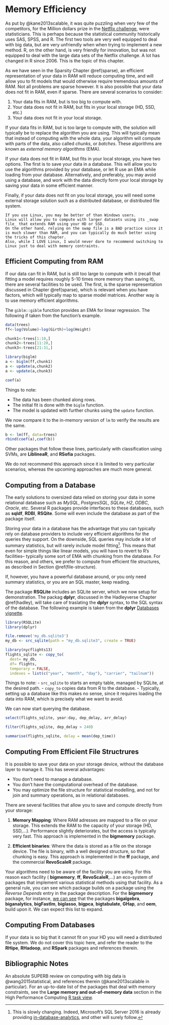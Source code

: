 # Memory Efficiency {#memory}

<!-- our of ram -->
<!-- databases -->

As put by @kane2013scalable, it was quite  puzzling when very few of the competitors, for the Million dollars prize in the [Netflix challenge](https://en.wikipedia.org/wiki/Netflix_Prize), were statisticians.
This is perhaps because the statistical community historically uses SAS, SPSS, and R. 
The first two tools are very well equipped to deal with big data, but are very unfriendly when when trying to implement a new method. 
R, on the other hand, is very friendly for innovation, but was not equipped to deal with the large data sets of the Netflix challenge. 
A lot has changed in R since 2006. This is the topic of this chapter. 



As we have seen in the Sparsity Chapter \@ref(sparse), an efficient representation of your data in RAM will reduce computing time, and will allow you to fit models that would otherwise require tremendous amounts of RAM.
Not all problems are sparse however. 
It is also possible that your data does not fit in RAM, even if sparse.
There are several scenarios to consider:

1. Your data fits in RAM, but is too big to compute with.
1. Your data does not fit in RAM, but fits in your local storage (HD, SSD, etc.)
1. Your data does not fit in your local storage.

If your data fits in RAM, but is too large to compute with, the solution will typically be to replace the algorithm you are using.
This will typically mean that instead of computing with the whole data, your algorithm will compute with parts of the data, also called _chunks_, or _batches_.
These algorithms are known as _external memory algorithms_ (EMA).

If your data does not fit in RAM, but fits in your local storage, you have two options.
The first is to save your data in a database.
This will allow you to use the algorithms provided by your database, or let R use an EMA while loading from your database. 
Alternatively, and preferably, you may avoid using a database, and work with the data directly form your local storage by saving your data in some efficient manner. 

Finally, if your data does not fit on you local storage, you will need some external storage solution such as a distributed database, or distributed file system.



```remark
If you use Linux, you may be better of than Windows users. 
Linux will allow you to compute with larger datasets using its _swap file_ that extends RAM using your HD or SSD.
On the other hand, relying on the swap file is a BAD practice since it is much slower than RAM, and you can typically do much better using the tricks of this chapter. 
Also, while I LOVE Linux, I would never dare to recommend switching to Linux just to deal with memory contraints. 
```


## Efficient Computing from RAM

If our data can fit in RAM, but is still too large to compute with it (recall that fitting a model requires roughly 5-10 times more memory than saving it), there are several facilities to be used.
The first, is the sparse representation discussed in Chapter \@ref(sparse), which is relevant when you have factors, which will typically map to sparse model matrices. 
Another way is to use memory efficient algorithms. 

The `giblm::giblm` function provides an EMA for linear regression.
The following if taken from the function's example.

```r
data(trees)
ff<-log(Volume)~log(Girth)+log(Height)

chunk1<-trees[1:10,]
chunk2<-trees[11:20,]
chunk3<-trees[21:31,]

library(biglm)
a <- biglm(ff,chunk1)
a <- update(a,chunk2)
a <- update(a,chunk3)

coef(a)
```

Things to note:

- The data has been chunked along rows. 
- The initial fit is done with the `biglm` function.
- The model is updated with further chunks using the `update` function.

We now compare it to the in-memory version of `lm` to verify the results are the same.

```r
b <- lm(ff, data=trees)
rbind(coef(a),coef(b))
```

Other packages that follow these lines, particularly with classification using SVMs, are  __LiblineaR__, and __RSofia__ packages. 

We do not recommend this approach since it is limited to very particular scenarios, whereas the upcoming approaches are much more general.





## Computing from a Database

The early solutions to oversized data relied on storing your data in some relational database such as _MySQL_, _PostgresSQL_, _SQLite_, _H2_, _ODBC_, _Oracle_, etc.
Several R packages provide interfaces to these databases, such as __sqldf__, __RDBI__, __RSQite__.
Some will even include the database as part of the package itself.

Storing your data in a database has the advantage that you can typically rely on database providers to include very efficient algorithms for the queries they support. 
On the downside, SQL queries may include a lot of summary statistics, but will rarely include model fitting^[This is slowly changing. Indeed, Microsoft's SQL Server 2016 is already providing [in-database-analytics](https://blogs.technet.microsoft.com/dataplatforminsider/2016/03/29/in-database-advanced-analytics-with-r-in-sql-server-2016/), and other will surely follow.]. 
This means that even for simple things like linear models, you will have to revert to R's facilities-- typically some sort of EMA with chunking from the database. 
For this reason, and others, we prefer to compute from efficient file structures, as described in Section \@ref(file-structure).

If, however, you have a powerful database around, or you only need summary statistics, or you are an SQL master, keep reading.

The package __RSQLite__ includes an SQLite server, which we now setup for demonstration.
The packag __dplyr__, discussed in the Hadleyverse Chapter \@ref(hadley), will take care of traslating the __dplyr__ syntax, to the SQL syntax of the database. 
The following example is taken from the __dplyr__ [Databases vignette](https://cran.r-project.org/web/packages/dplyr/vignettes/databases.html).

```r
library(RSQLite)
library(dplyr)

file.remove('my_db.sqlite3')
my_db <- src_sqlite(path = "my_db.sqlite3", create = TRUE)

library(nycflights13)
flights_sqlite <- copy_to(
  dest= my_db, 
  df= flights, 
  temporary = FALSE, 
  indexes = list(c("year", "month", "day"), "carrier", "tailnum"))
```

Things to note:
- `src_sqlite` to starts an empty table, managed by SQLite, at the desired path.
- `copy_to` copies data from R to the database. 
- Typically, setting up a database like this makes no sense, since it requires loading the data into RAM, which is precisely what we want to avoid.

We can now start querying the database.

```r
select(flights_sqlite, year:day, dep_delay, arr_delay)
```

```r
filter(flights_sqlite, dep_delay > 240)
```

```r
summarise(flights_sqlite, delay = mean(dep_time))
```








## Computing From Efficient File Structrures {#file-structure}

It is possible to save your data on your storage device, without the database layer to manage it.
This has several advantages:

- You don't need to manage a database.
- You don't have the computational overhead of the database. 
- You may optimize the file structure for statistical modelling, and not for join and summary operations, as in relational databases. 

There are several facilities that allow you to save and compute directly from your storage:

1. __Memory Mapping__:
Where RAM adresses are mapped to a file on your storage. 
This extends the RAM to the capacity of your storage (HD, SSD,...).
Performance slightly deteriorates, but the access is typically very fast.
This approach is implemented in the __bigmemory__ package.

1. __Efficient binaries__:
Where the data is stored as a file on the storage device. 
The file is binary, with a well designed structure, so that chunking is easy.
This approach is implemented in the __ff__ package, and the commercial __RevoScaleR__ package. 

Your algorithms need to be aware of the facility you are using. 
For this reason each facility ( __bigmemory__, __ff__, __RevoScaleR__,...) an eco-system of packages that implement various statistical methods using that facility.
As a general rule, you can see which package builds on a package using the _Reverse Depends_ entry in the package description.
For the __bigmemory__ package, for instance, [we can see](https://cran.r-project.org/web/packages/bigmemory/index.html) that the packages __bigalgebra__, __biganalytics__, __bigFastlm__, __biglasso__, __bigpca__, __bigtabulate__, __GHap__, and __oem__, build upon it. 
We can expect this list to expand.







<!-- ff-->
<!-- ffbase -->
<!-- biglm -->
<!-- biganalytics -->
<!-- bigtabulate -->
<!-- bigalgebra -->




## Computing From Databases
<!-- dplyr -->
<!-- MonetDB.R -->




If your data is so big that it cannot fit on your HD you will need a distributed file system.
We do not cover this topic here, and refer the reader to the __RHipe__, __RHadoop__, and __RSpark__ packages and references therein.


## Bibliographic Notes

An absolute SUPERB review on computing with big data is @wang2015statistical, and references therein (@kane2013scalable in particular). 
For an up-to-date list of the packages that deal with memory constraints, see the __Large memory and out-of-memory data__ section in the High Performance Computing [R task view](https://cran.r-project.org/web/views/HighPerformanceComputing.html).
